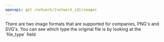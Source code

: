 ```yaml
---
openapi: get /network/{network_id}/images
---
```


<Note>
There are two image formats that are supported for companies, PNG's and SVG's. 
You can see which type the original file is by looking at the `file_type` field
</Note>